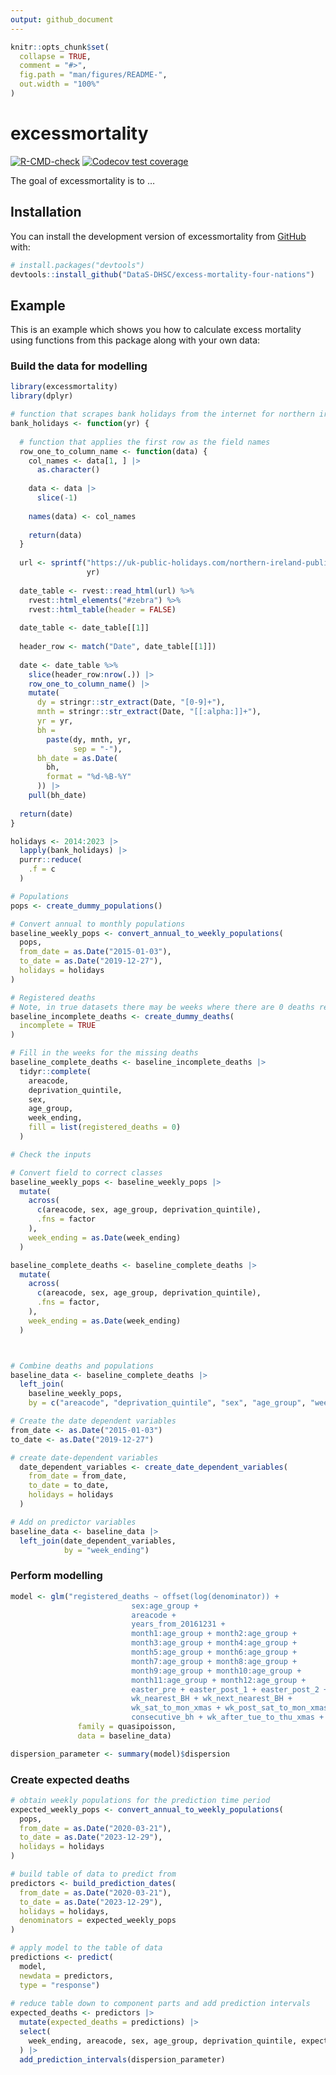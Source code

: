 ```yaml
---
output: github_document
---
```


<!-- README.md is generated from README.Rmd. Please edit that file -->

```r
knitr::opts_chunk$set(
  collapse = TRUE,
  comment = "#>",
  fig.path = "man/figures/README-",
  out.width = "100%"
)
```

# excessmortality

<!-- badges: start -->
[![R-CMD-check](https://github.com/DataS-DHSC/excess-mortality-four-nations/actions/workflows/R-CMD-check.yaml/badge.svg)](https://github.com/DataS-DHSC/excess-mortality-four-nations/actions/workflows/R-CMD-check.yaml)
[![Codecov test coverage](https://codecov.io/gh/DataS-DHSC/excess-mortality-four-nations/branch/master/graph/badge.svg)](https://app.codecov.io/gh/DataS-DHSC/excess-mortality-four-nations?branch=master)
<!-- badges: end -->

The goal of excessmortality is to ...

## Installation

You can install the development version of excessmortality from [GitHub](https://github.com/) with:

``` r
# install.packages("devtools")
devtools::install_github("DataS-DHSC/excess-mortality-four-nations")
```

## Example

This is an example which shows you how to calculate excess mortality using functions from this package along with your own data:

### Build the data for modelling

```r
library(excessmortality)
library(dplyr)

# function that scrapes bank holidays from the internet for northern ireland
bank_holidays <- function(yr) {
  
  # function that applies the first row as the field names
  row_one_to_column_name <- function(data) {
    col_names <- data[1, ] |> 
      as.character()
    
    data <- data |> 
      slice(-1)
    
    names(data) <- col_names
    
    return(data)
  }
  
  url <- sprintf("https://uk-public-holidays.com/northern-ireland-public-holidays-%s/",
                 yr)
  
  date_table <- rvest::read_html(url) %>%
    rvest::html_elements("#zebra") %>%
    rvest::html_table(header = FALSE)
  
  date_table <- date_table[[1]]
  
  header_row <- match("Date", date_table[[1]])
  
  date <- date_table %>% 
    slice(header_row:nrow(.)) |> 
    row_one_to_column_name() |> 
    mutate(
      dy = stringr::str_extract(Date, "[0-9]+"),
      mnth = stringr::str_extract(Date, "[[:alpha:]]+"),
      yr = yr,
      bh = 
        paste(dy, mnth, yr,
              sep = "-"),
      bh_date = as.Date(
        bh,
        format = "%d-%B-%Y"
      )) |> 
    pull(bh_date)
  
  return(date)
}

holidays <- 2014:2023 |> 
  lapply(bank_holidays) |> 
  purrr::reduce(
    .f = c
  )

# Populations
pops <- create_dummy_populations()

# Convert annual to monthly populations
baseline_weekly_pops <- convert_annual_to_weekly_populations(
  pops,
  from_date = as.Date("2015-01-03"),
  to_date = as.Date("2019-12-27"),
  holidays = holidays
)

# Registered deaths
# Note, in true datasets there may be weeks where there are 0 deaths registered for specific age groups, sex, deprivation quintile combinations (eg, incomplete = TRUE in the function below)
baseline_incomplete_deaths <- create_dummy_deaths(
  incomplete = TRUE
)

# Fill in the weeks for the missing deaths
baseline_complete_deaths <- baseline_incomplete_deaths |> 
  tidyr::complete(
    areacode,
    deprivation_quintile,
    sex,
    age_group,
    week_ending,
    fill = list(registered_deaths = 0)
  )

# Check the inputs

# Convert field to correct classes
baseline_weekly_pops <- baseline_weekly_pops |> 
  mutate(
    across(
      c(areacode, sex, age_group, deprivation_quintile),
      .fns = factor
    ),
    week_ending = as.Date(week_ending)
  )

baseline_complete_deaths <- baseline_complete_deaths |> 
  mutate(
    across(
      c(areacode, sex, age_group, deprivation_quintile),
      .fns = factor,
    ),
    week_ending = as.Date(week_ending)
  )



# Combine deaths and populations
baseline_data <- baseline_complete_deaths |> 
  left_join(
    baseline_weekly_pops,
    by = c("areacode", "deprivation_quintile", "sex", "age_group", "week_ending"))

# Create the date dependent variables
from_date <- as.Date("2015-01-03")
to_date <- as.Date("2019-12-27")

# create date-dependent variables
  date_dependent_variables <- create_date_dependent_variables(
    from_date = from_date,
    to_date = to_date,
    holidays = holidays
  )

# Add on predictor variables
baseline_data <- baseline_data |> 
  left_join(date_dependent_variables,
            by = "week_ending")


```


### Perform modelling

```r
model <- glm("registered_deaths ~ offset(log(denominator)) +
                           sex:age_group +                 
                           areacode +
                           years_from_20161231 +
                           month1:age_group + month2:age_group + 
                           month3:age_group + month4:age_group +
                           month5:age_group + month6:age_group + 
                           month7:age_group + month8:age_group +
                           month9:age_group + month10:age_group + 
                           month11:age_group + month12:age_group +
                           easter_pre + easter_post_1 + easter_post_2 +
                           wk_nearest_BH + wk_next_nearest_BH +
                           wk_sat_to_mon_xmas + wk_post_sat_to_mon_xmas + wk2_post_sat_to_mon_xmas +
                           consecutive_bh + wk_after_tue_to_thu_xmas + wk2_after_tue_to_thu_xmas", 
               family = quasipoisson,
               data = baseline_data)

dispersion_parameter <- summary(model)$dispersion

```

### Create expected deaths

```r
# obtain weekly populations for the prediction time period
expected_weekly_pops <- convert_annual_to_weekly_populations(
  pops,
  from_date = as.Date("2020-03-21"),
  to_date = as.Date("2023-12-29"),
  holidays = holidays
)

# build table of data to predict from
predictors <- build_prediction_dates(
  from_date = as.Date("2020-03-21"),
  to_date = as.Date("2023-12-29"),
  holidays = holidays,
  denominators = expected_weekly_pops
)

# apply model to the table of data
predictions <- predict(
  model, 
  newdata = predictors, 
  type = "response")
  
# reduce table down to component parts and add prediction intervals
expected_deaths <- predictors |> 
  mutate(expected_deaths = predictions) |> 
  select(
    week_ending, areacode, sex, age_group, deprivation_quintile, expected_deaths
  ) |> 
  add_prediction_intervals(dispersion_parameter)
```

